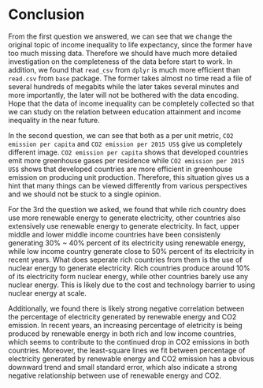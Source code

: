 # Conclusion

From the first question we answered, we can see that we change the original topic of income inequality to life expectancy, since the former have too much missing data. Therefore we should have much more detailed investigation on the completeness of the data before start to work. In addition, we found that `read_csv` from `dplyr` is much more efficient than `read.csv` from `base` package. The former takes almost no time read a file of several hundreds of megabits while the later takes several minutes and more importantly, the later will not be bothered with the data encoding. Hope that the data of income inequality can be completely collected so that we can study on the relation between education attainment and income inequality in the near future.

In the second question, we can see that both as a per unit metric, `CO2 emission per capita` and `CO2 emission per 2015 US$` give us completely different image. `CO2 emission per capita` shows that developed countries emit more greenhouse gases per residence while `CO2 emission per 2015 US$` shows that developed countries are more efficient in greenhouse emission on producing unit production. Therefore, this situation gives us a hint that many things can be viewed differently from various perspectives and we should not be stuck to a single opinion.

For the 3rd the question we asked, we found that while rich country does use more renewable energy to generate electricity, other countries also extensively use renewable energy to generate electricity. In fact, upper middle and lower middle income countries have been consistenly generating 30% ~ 40% percent of its electricity using renewable energy, while low income country generate close to 50% percent of its electricity in recent years. What does seperate rich countries from them is the use of nuclear energy to generate electricity. Rich countries produce around 10% of its electricity form nuclear energy, while other countries barely use any nuclear energy. This is likely due to the cost and technology barrier to using nuclear energy at scale. 

Additionally, we found there is likely strong negative correlation between the percentage of electricity generated by renewable energy and CO2 emission. In recent years, an increasing percentage of eletricity is being produced by renewable energy in both rich and low income countries, which seems to contribute to the continued drop in CO2 emissions in both countries. Moreover, the least-square lines we fit between percentage of electricity generated by renewable energy and CO2 emission has a obvious downward trend and small standard error, which also indicate a strong negative relationship between use of renewable energy and CO2. 